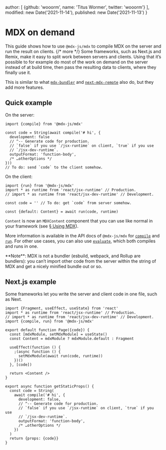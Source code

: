
  author: [
    {github: 'wooorm', name: 'Titus Wormer', twitter: 'wooorm'}
  ],
  modified: new Date('2021-11-14'),
  published: new Date('2021-11-13')
}

# MDX on demand

This guide shows how to use `@mdx-js/mdx` to compile MDX on the server and run
the result on clients. {/* more */}
Some frameworks, such as Next.js and Remix, make it easy to split work between
servers and clients.
Using that it’s possible to for example do most of the work on demand on the
server instead of at build time, then pass the resulting data to clients, where
they finally use it.

This is similar to what [`mdx-bundler`][mdx-bundler] and
[`next-mdx-remote`][next-mdx-remote] also do, but they add more features.

## Quick example

On the server:

```tsx path="server.js"
import {compile} from '@mdx-js/mdx'

const code = String(await compile('# hi', {
  development: false
  // ^-- Generate code for production.
  // `false` if you use `/jsx-runtime` on client, `true` if you use
  // `/jsx-dev-runtime`.
  outputFormat: 'function-body',
  /* …otherOptions */
}))
// To do: send `code` to the client somehow.
```

On the client:

```tsx path="client.js"
import {run} from '@mdx-js/mdx'
import * as runtime from 'react/jsx-runtime' // Production.
// import * as runtime from 'react/jsx-dev-runtime' // Development.

const code = '' // To do: get `code` from server somehow.

const {default: Content} = await run(code, runtime)
```

`Content` is now an `MDXContent` component that you can use like normal in your
framework (see [§ Using MDX][use]).

More information is available in the API docs of `@mdx-js/mdx` for
[`compile`][compile] and [`run`][run].
For other use cases, you can also use [`evaluate`][eval], which both compiles
and runs in one.

<Note type="info">
  **Note**: MDX is not a bundler (esbuild, webpack, and Rollup are bundlers):
  you can’t import other code from the server within the string of MDX and get a
  nicely minified bundle out or so.
</Note>

## Next.js example

Some frameworks let you write the server and client code in one file, such as
Next.

```tsx path="pages/hello.js"
import {Fragment, useEffect, useState} from 'react'
import * as runtime from 'react/jsx-runtime' // Production.
// import * as runtime from 'react/jsx-dev-runtime' // Development.
import {compile, run} from '@mdx-js/mdx'

export default function Page({code}) {
  const [mdxModule, setMdxModule] = useState()
  const Content = mdxModule ? mdxModule.default : Fragment

  useEffect(function () {
    ;(async function () {
      setMdxModule(await run(code, runtime))
    })()
  }, [code])

  return <Content />
}

export async function getStaticProps() {
  const code = String(
    await compile('# hi', {
      development: false,
      // ^-- Generate code for production.
      // `false` if you use `/jsx-runtime` on client, `true` if you use
      // `/jsx-dev-runtime`.
      outputFormat: 'function-body',
      /* …otherOptions */
    })
  )
  return {props: {code}}
}
```

[mdx-bundler]: https://github.com/kentcdodds/mdx-bundler

[next-mdx-remote]: https://github.com/hashicorp/next-mdx-remote

[use]: /docs/using-mdx/

[compile]: /packages/mdx/#compilefile-options

[run]: /packages/mdx/#runfunctionbody-options

[eval]: /packages/mdx/#evaluatefile-options
